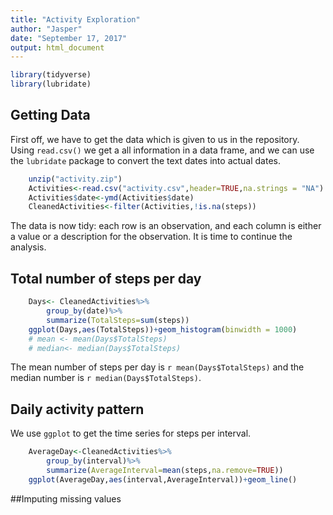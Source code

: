 ```yaml
---
title: "Activity Exploration"
author: "Jasper"
date: "September 17, 2017"
output: html_document
---
```


```r
library(tidyverse)
library(lubridate)
```

## Getting Data

First off, we have to get the data which is given to us in the repository.
Using `read.csv()` we get a all information in a data frame, and we can use the `lubridate` package to convert the text dates into actual dates.
```r
    unzip("activity.zip")
    Activities<-read.csv("activity.csv",header=TRUE,na.strings = "NA")
    Activities$date<-ymd(Activities$date)
    CleanedActivities<-filter(Activities,!is.na(steps))
```

The data is now tidy: each row is an observation, and each column is either a value or a description for the observation. It is time to continue the analysis.

## Total number of steps per day

```r
    Days<- CleanedActivities%>%
        group_by(date)%>%
        summarize(TotalSteps=sum(steps))
    ggplot(Days,aes(TotalSteps))+geom_histogram(binwidth = 1000)
    # mean <- mean(Days$TotalSteps)
    # median<- median(Days$TotalSteps)
```
The mean number of steps per day is `r mean(Days$TotalSteps)` and the median number is `r median(Days$TotalSteps)`. 

## Daily activity pattern
We use `ggplot` to get the time series for steps per interval.
```r
    AverageDay<-CleanedActivities%>%
        group_by(interval)%>%
        summarize(AverageInterval=mean(steps,na.remove=TRUE))
    ggplot(AverageDay,aes(interval,AverageInterval))+geom_line()
```

##Imputing missing values